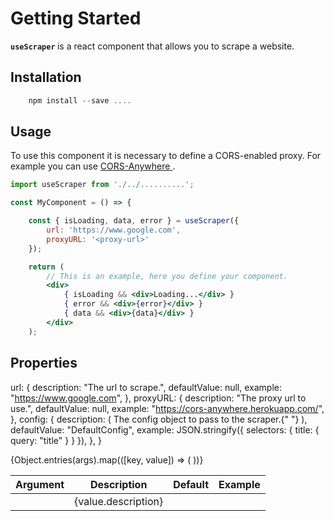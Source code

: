 
<Meta title="Documentation/Getting Started" />

# Getting Started

<div className="mb-4">
  <strong className="mr-1">
    <code>useScraper</code>
  </strong>
  is a react component that allows you to scrape a website.
</div>

## Installation

```javascript
    npm install --save ....
```

## Usage

<LeftAccentBorderAlert title="CORS">
  To use this component it is necessary to define a CORS-enabled proxy. For
  example you can use
  <a
    className="ml-1"
    href="https://github.com/Rob--W/cors-anywhere"
    target="_blank"
  >
    CORS-Anywhere
  </a>.
</LeftAccentBorderAlert>

```jsx
import useScraper from './../..........';

const MyComponent = () => {

    const { isLoading, data, error } = useScraper({
        url: 'https://www.google.com',
        proxyURL: '<proxy-url>'
    });

    return (
        // This is an example, here you define your component.
        <div>
            { isLoading && <div>Loading...</div> }
            { error && <div>{error}</div> }
            { data && <div>{data}</div> }
        </div>
    );

```

## Properties

  url: {
    description: "The url to scrape.",
    defaultValue: null,
    example: "https://www.google.com",
  },
  proxyURL: {
    description: "The proxy url to use.",
    defaultValue: null,
    example: "https://cors-anywhere.herokuapp.com/",
  },
  config: {
    description: (
      <span>
        The config object to pass to the scraper.{" "}
        <Link
          kind="Documentation/Configuration"
          className="ml-1 text-sky-500 hover:underline"
          label="Read more"
        />
      </span>
    ),
    defaultValue: "DefaultConfig",
    example: JSON.stringify({ selectors: { title: { query: "title" } } }),
  },
}

<table className="min-w-full divide-y divide-gray-200">
  <thead className="bg-gray-50">
    <tr>
      <th
        scope="col"
        className="px-6 py-3 text-xs font-medium tracking-wider text-left text-gray-500 uppercase"
      >
        Argument
      </th>
      <th
        scope="col"
        className="px-6 py-3 text-xs font-medium tracking-wider text-left text-gray-500 uppercase"
      >
        Description
      </th>
      <th
        scope="col"
        className="px-6 py-3 text-xs font-medium tracking-wider text-left text-gray-500 uppercase"
      >
        Default
      </th>
      <th
        scope="col"
        className="px-6 py-3 text-xs font-medium tracking-wider text-left text-gray-500 uppercase"
      >
        Example
      </th>
    </tr>
  </thead>
  <tbody className="bg-white divide-y divide-gray-200">
    {Object.entries(args).map(([key, value]) => (
      <tr key={key}>
        <td className="px-6 py-4 whitespace-nowrap">
          <div className="flex items-center">
            <PropertyBadge label={key} />
          </div>
        </td>
        <td className="px-6 py-4 whitespace-nowrap">
          <div className="flex items-center">
            <ValueTypeBadge value={value.example} />
            {value.description}
          </div>
        </td>
        <td className="px-6 py-4 whitespace-nowrap">
          <div className="flex items-center">
            <PropertyBadge label={value.defaultValue} />
          </div>
        </td>
        <td className="px-6 py-4 whitespace-nowrap">
          <div className="flex items-center">
            <PropertyBadge label={value.example} />
          </div>
        </td>
      </tr>
    ))}
  </tbody>
</table>
